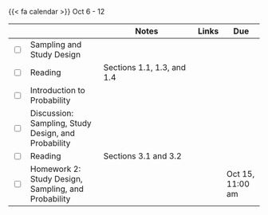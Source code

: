 {{< fa calendar >}} Oct 6 - 12


<table class="table-striped text-left table-bordered" align = "center">

  <thead>
    <th style="width:  3%"></th>
    <th style="width:  30%"></th>
    <th style="width:  40%">Notes</th>
    <th style="width:  8%">Links</th>
    <th style="width:  15%">Due</th>
  </thead>


  <tr>
    <td><input type="checkbox" /></td>
    <td> Sampling and Study Design &nbsp; &nbsp; </td>
    <td></td>
    <td><a href="https://mdogucu.github.io/stats67-fa25-slides/week02/2a-sampling-study-design.html" target ="_blank"> <i class="fas fa-laptop" aria-hidden="true"
            title="External Link to Slides" target = "_blank"></i></td>
    <td></td>
  </tr>
  
  <tr>
    <td><input type="checkbox" /></td>
    <td> Reading </td>
    <td>Sections 1.1, 1.3, and 1.4</td>
    <td><a href="https://leanpub.com/os" target ="_blank"> <i class="fas fa-book" aria-hidden="true"
            title="External Link to the Book" target = "_blank"></i></a></td>
    <td></td>
  </tr>
  
  <tr>
    <td><input type="checkbox" /></td>
    <td> Introduction to Probability &nbsp; &nbsp; </td>
    <td></td>
    <td><a href="https://mdogucu.github.io/stats67-fa25-slides/week02/2b-intro-probability.html" target ="_blank"> <i class="fas fa-laptop" aria-hidden="true"
            title="External Link to Slides" target = "_blank"></i></a> </td>
    <td></td>
  </tr>
  
  <tr>
    <td><input type="checkbox" /></td>
    <td> Discussion: Sampling, Study Design, and Probability &nbsp; &nbsp; </td>
    <td> </td>
    <td> <a href="https://mdogucu.github.io/stats67-fa25-starter-codes/2d-study-prob.qmd" download> <i class="fa-brands fa-r-project" aria-hidden="true"
            title="External Link to Slides" target = "_blank"></i></a></td>
    <td></td>
  </tr>
  
  
  
  <tr>
    <td><input type="checkbox" /></td>
    <td> Reading </td>
    <td>Sections 3.1 and 3.2</td>
    <td><a href="https://leanpub.com/os" target ="_blank"> <i class="fas fa-book" aria-hidden="true"
            title="External Link to the Book" target = "_blank"></i></a></td>
    <td></td>
  </tr>
  
  <tr>
    <td><input type="checkbox" /></td>
    <td> Homework 2: Study Design, Sampling, and Probability &nbsp; &nbsp; </td>
    <td></td>
    <td><a href="https://www.gradescope.com/courses/1142665/assignments/6882457" target ="_blank"> <i class="fas fa-edit" aria-hidden="true"
            title="External Link to Gradescope" target = "_blank"></i></a></td>
    <td>Oct 15, 11:00 am</td>
  </tr>
    
        
</table>